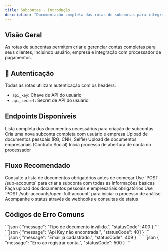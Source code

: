 ```yaml
---
title: Subcontas - Introdução
description: "Documentação completa das rotas de subcontas para integração BaaS"
---
```


## Visão Geral

As rotas de subcontas permitem criar e gerenciar contas completas para seus clientes, incluindo usuário, empresa e integração com processador de pagamentos.

## 🔐 Autenticação

Todas as rotas utilizam autenticação com os headers:
- `api_key`: Chave de API do usuário
- `api_secret`: Secret de API do usuário

## Endpoints Disponíveis

<CardGroup cols={2}>
  <Card
    title="Documentos Obrigatórios"
    icon="file-check"
    href="/baas/sub-accounts/required-documents"
  >
    Lista completa dos documentos necessários para criação de subcontas
  </Card>
  <Card
    title="Criar Subconta"
    icon="plus"
    href="/baas/sub-accounts/create"
  >
    Cria uma nova subconta completa com usuário e empresa
  </Card>
  <Card
    title="Upload Documento Pessoal"
    icon="upload"
    href="/baas/sub-accounts/document-personal"
  >
    Upload de documentos pessoais (RG, CNH, Selfie)
  </Card>
  <Card
    title="Upload Documento Empresa"
    icon="building"
    href="/baas/sub-accounts/document-company"
  >
    Upload de documentos empresariais (Contrato Social)
  </Card>
  <Card
    title="Abrir Conta Completa"
    icon="check-circle"
    href="/baas/sub-accounts/open-account"
  >
    Inicia processo de abertura de conta no processador
  </Card>
</CardGroup>

## Fluxo Recomendado

<Steps>
  <Step title="1. Verificar Documentos">
    Consulte a lista de documentos obrigatórios antes de começar
  </Step>
  <Step title="2. Criar Subconta">
    Use `POST /sub-accounts` para criar a subconta com todas as informações básicas
  </Step>
  <Step title="3. Upload Documentos">
    Faça upload dos documentos pessoais e empresariais obrigatórios
  </Step>
  <Step title="4. Abrir Conta">
    Use `POST /sub-accounts/open-full-account` para iniciar o processo de análise
  </Step>
  <Step title="5. Monitorar">
    Acompanhe o status através de webhooks e consultas de status
  </Step>
</Steps>

## Códigos de Erro Comuns

<AccordionGroup>
  <Accordion title="400 - Bad Request">
    ```json
    {
      "message": "Tipo de documento inválido.",
      "statusCode": 400
    }
    ```
  </Accordion>
  <Accordion title="401 - Unauthorized">
    ```json
    {
      "message": "Api Key não encontrada.",
      "statusCode": 401
    }
    ```
  </Accordion>
  <Accordion title="409 - Conflict">
    ```json
    {
      "message": "Email já cadastrado.",
      "statusCode": 409
    }
    ```
  </Accordion>
  <Accordion title="500 - Internal Server Error">
    ```json
    {
      "message": "Erro ao registrar conta.",
      "statusCode": 500
    }
    ```
  </Accordion>
</AccordionGroup>
